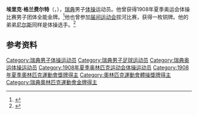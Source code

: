{{NoteTA|G1=Sports}}
'''埃里克·格兰费尔特'''（{{lang-sv|Erik Granfelt}}，{{bd|1883年|11月17日|1962年|2月18日}}），[[瑞典|瑞典]]男子[[体操|体操]]运动员。他曾获得1908年夏季奥运会体操比赛男子团体全能金牌。<ref>{{Cite web|title=Erik GRANFELT|url=https://www.olympic.org/erik-granfelt|accessdate=2021-03-21|work=International Olympic Committee|archive-date=2017-11-20|archive-url=https://web.archive.org/web/20171120151045/https://www.olympic.org/Erik-Granfelt|dead-url=no}}</ref>他也曾参加[[届间运动会|届间运动会]]拔河比赛，获得一枚铜牌。他的弟弟[[尼尔斯·格兰费尔特|尼尔斯]]同样是体操选手。<ref>{{cite web|url=http://www.sports-reference.com/olympics/athletes/gr/erik-granfelt-1.html|title=Erik Granfelt|work=Sport Reference|accessdate=2021-03-21|archiveurl=https://web.archive.org/web/20161203063923/http://www.sports-reference.com/olympics/athletes/gr/erik-granfelt-1.html|archivedate=2016-12-03}}</ref>

== 参考资料 ==
{{reflist}}
{{奥林匹克运动会体操比赛男子团体全能冠军|1908}}
{{Authority control}}
{{DEFAULTSORT:Granfelt, Erik}}
[[Category:瑞典男子体操运动员|Category:瑞典男子体操运动员]]
[[Category:瑞典男子足球运动员|Category:瑞典男子足球运动员]]
[[Category:瑞典奥运体操运动员|Category:瑞典奥运体操运动员]]
[[Category:1908年夏季奥林匹克运动会体操运动员|Category:1908年夏季奥林匹克运动会体操运动员]]
[[Category:1908年夏季奧林匹克運動會獎牌得主|Category:1908年夏季奧林匹克運動會獎牌得主]]
[[Category:奧林匹克運動會體操獎牌得主|Category:奧林匹克運動會體操獎牌得主]]
[[Category:瑞典奧林匹克運動會金牌得主|Category:瑞典奧林匹克運動會金牌得主]]